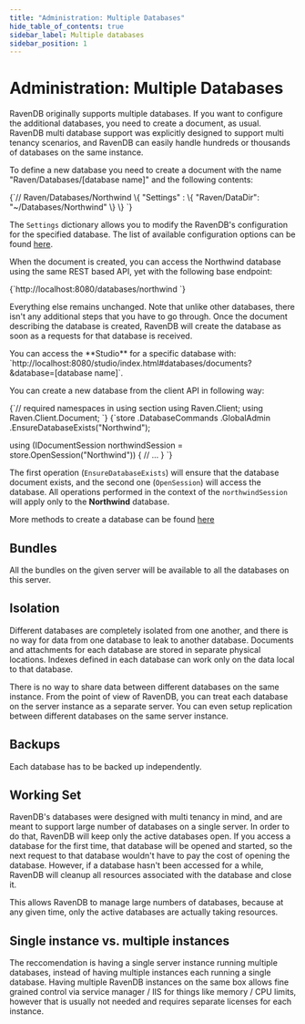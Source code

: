 ```yaml
---
title: "Administration: Multiple Databases"
hide_table_of_contents: true
sidebar_label: Multiple databases
sidebar_position: 1
---
```



# Administration: Multiple Databases

RavenDB originally supports multiple databases. If you want to configure the additional databases, you need to create a document, as usual. RavenDB multi database support was explicitly designed to support multi tenancy scenarios, and RavenDB can easily handle hundreds or thousands of databases on the same instance.

To define a new database you need to create a document with the name "Raven/Databases/[database name]" and the following contents:

<TabItem value="json" label="json">
<CodeBlock language="json">
{`// Raven/Databases/Northwind
\{
    "Settings" : 
    \{ 
            "Raven/DataDir": "~/Databases/Northwind"
    \}
\}
`}
</CodeBlock>
</TabItem>

The `Settings` dictionary allows you to modify the RavenDB's configuration for the specified database. The list of available configuration options can be found [here](../../server/configuration/configuration-options.mdx#availability-of-configuration-options).

When the document is created, you can access the Northwind database using the same REST based API, yet with the following base endpoint:

<TabItem value="plain" label="plain">
<CodeBlock language="plain">
{`http://localhost:8080/databases/northwind
`}
</CodeBlock>
</TabItem>

Everything else remains unchanged. Note that unlike other databases, there isn't any additional steps that you have to go through. Once the document describing the database is created, RavenDB will create the database as soon as a requests for that database is received.

<Admonition type="note" title="Accessing a database" id="accessing-a-database" href="#accessing-a-database">
You can access the **Studio** for a specific database with: `http://localhost:8080/studio/index.html#databases/documents?&database=[database name]`.
</Admonition>

You can create a new database from the client API in following way:



<TabItem value="multiple_databases_2" label="multiple_databases_2">
<CodeBlock language="csharp">
{`// required namespaces in using section
using Raven.Client;
using Raven.Client.Document;
`}
</CodeBlock>
</TabItem>



<TabItem value="multiple_databases_1" label="multiple_databases_1">
<CodeBlock language="csharp">
{`store
	.DatabaseCommands
	.GlobalAdmin
	.EnsureDatabaseExists("Northwind");

using (IDocumentSession northwindSession = store.OpenSession("Northwind"))
\{
	// ...
\}
`}
</CodeBlock>
</TabItem>

The first operation (`EnsureDatabaseExists`) will ensure that the database document exists, and the second one (`OpenSession`) will access the database. All operations performed in the context of the `northwindSession` will apply only to the **Northwind** database.

More methods to create a database can be found [here](../../client-api/commands/how-to/create-delete-database.mdx)

## Bundles

All the bundles on the given server will be available to all the databases on this server.

## Isolation

Different databases are completely isolated from one another, and there is no way for data from one database to leak to another database. Documents and attachments for each database are stored in separate physical locations. Indexes defined in each database can work only on the data local to that database.

There is no way to share data between different databases on the same instance. From the point of view of RavenDB, you can treat each database on the server instance as a separate server. You can even setup replication between different databases on the same server instance.

## Backups

Each database has to be backed up independently.

## Working Set

RavenDB's databases were designed with multi tenancy in mind, and are meant to support large number of databases on a single server. In order to do that, RavenDB will keep only the active databases open. If you access a database for the first time, that database will be opened and started, so the next request to that database wouldn't have to pay the cost of opening the database. However, if a database hasn't been accessed for a while, RavenDB will cleanup all resources associated with the database and close it.

This allows RavenDB to manage large numbers of databases, because at any given time, only the active databases are actually taking resources.

## Single instance vs. multiple instances

The reccomendation is having a single server instance running multiple databases, instead of having multiple instances each running a single database.
Having multiple RavenDB instances on the same box allows fine grained control via service manager / IIS for things like memory / CPU limits,
however that is usually not needed and requires separate licenses for each instance.

